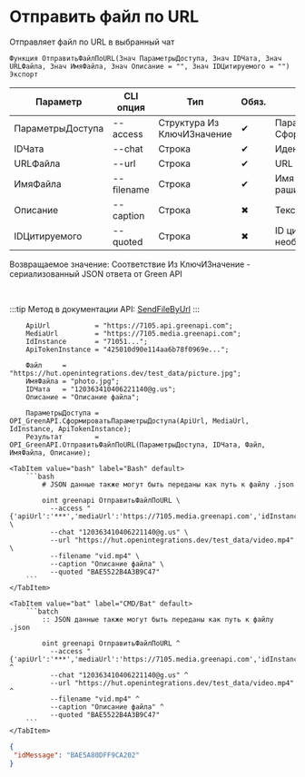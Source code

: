 ﻿---
sidebar_position: 3
description: Отправить файл по URL и другие функции для работы с Green API в Открытом пакете интеграций - бесплатной open-source библиотеке интеграций для 1С:Предприятие 8, OneScript и CLI
keywords: [1C, 1С, 1С:Предприятие, 1С:Предприятие 8.3, API, Интеграция, Сервисы, Обмен, OneScript, CLI, Green API]
---


# Отправить файл по URL
 Отправляет файл по URL в выбранный чат



`Функция ОтправитьФайлПоURL(Знач ПараметрыДоступа, Знач IDЧата, Знач URLФайла, Знач ИмяФайла, Знач Описание = "", Знач IDЦитируемого = "") Экспорт`

  | Параметр | CLI опция | Тип | Обяз. | Назначение |
  |-|-|-|-|-|
  | ПараметрыДоступа | --access | Структура Из КлючИЗначение | &#x2714; | Параметры доступа. См. СформироватьПараметрыДоступа |
  | IDЧата | --chat | Строка | &#x2714; | Идентификатор чата |
  | URLФайла | --url | Строка | &#x2714; | URL файла для отправки |
  | ИмяФайла | --filename | Строка | &#x2714; | Имя загружаемого файла с раширением |
  | Описание | --caption | Строка | &#x2716; | Текст сообщения под файлом |
  | IDЦитируемого | --quoted | Строка | &#x2716; | ID цитируемого сообщения, если необходимо |

  
  Возвращаемое значение:   Соответствие Из КлючИЗначение - сериализованный JSON ответа от Green API

<br/>

:::tip
Метод в документации API: [SendFileByUrl](https://green-api.com/docs/api/sending/SendFileByUrl/)
:::
<br/>



```bsl title="Пример использования для 1С:Предприятие/OneScript"
    ApiUrl           = "https://7105.api.greenapi.com";
    MediaUrl         = "https://7105.media.greenapi.com";
    IdInstance       = "71051...";
    ApiTokenInstance = "425010d90e114aa6b78f0969e...";

    Файл     = "https://hut.openintegrations.dev/test_data/picture.jpg";
    ИмяФайла = "photo.jpg";
    IDЧата   = "120363410406221140@g.us";
    Описание = "Описание файла";

    ПараметрыДоступа = OPI_GreenAPI.СформироватьПараметрыДоступа(ApiUrl, MediaUrl, IdInstance, ApiTokenInstance);
    Результат        = OPI_GreenAPI.ОтправитьФайлПоURL(ПараметрыДоступа, IDЧата, Файл, ИмяФайла, Описание);
```
    

 <Tabs>
  
    <TabItem value="bash" label="Bash" default>
        ```bash
            # JSON данные также могут быть переданы как путь к файлу .json
            
            oint greenapi ОтправитьФайлПоURL \
              --access "{'apiUrl':'***','mediaUrl':'https://7105.media.greenapi.com','idInstance':'7105187566','apiTokenInstance':'***'}" \
              --chat "120363410406221140@g.us" \
              --url "https://hut.openintegrations.dev/test_data/video.mp4" \
              --filename "vid.mp4" \
              --caption "Описание файла" \
              --quoted "BAE5522B4A3B9C47"
        ```
    </TabItem>
  
    <TabItem value="bat" label="CMD/Bat" default>
        ```batch
            :: JSON данные также могут быть переданы как путь к файлу .json
            
            oint greenapi ОтправитьФайлПоURL ^
              --access "{'apiUrl':'***','mediaUrl':'https://7105.media.greenapi.com','idInstance':'7105187566','apiTokenInstance':'***'}" ^
              --chat "120363410406221140@g.us" ^
              --url "https://hut.openintegrations.dev/test_data/video.mp4" ^
              --filename "vid.mp4" ^
              --caption "Описание файла" ^
              --quoted "BAE5522B4A3B9C47"
        ```
    </TabItem>
</Tabs>


```json title="Результат"
{
 "idMessage": "BAE5A80DFF9CA202"
}
```
